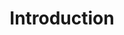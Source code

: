 ---
title: Introduction
description: 'Unleash the Power of Self Support and Step Into Our World-Class Knowledgebase!'
---